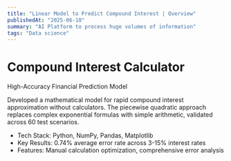 ```yaml
---
title: "Linear Model to Predict Compound Interest | Overview"
publishedAt: "2025-06-10"
summary: "AI Platform to process huge volumes of information"
tags: "Data science"
---
```



# Compound Interest Calculator
High-Accuracy Financial Prediction Model

Developed a mathematical model for rapid compound interest approximation without calculators. The piecewise quadratic approach replaces complex exponential formulas with simple arithmetic, validated across 60 test scenarios.

- Tech Stack: Python, NumPy, Pandas, Matplotlib
- Key Results: 0.74% average error rate across 3-15% interest rates
- Features: Manual calculation optimization, comprehensive error analysis
